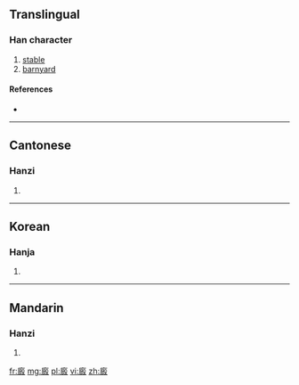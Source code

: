 {{also|厩|廐}}
==Translingual==

===Han character===
{{Han char|rn=53|rad=广|as=11|sn=14|four=0024<sub>7</sub>|canj=戈日戈水 (IAIE)}}

# [[stable]]
# [[barnyard]]

====References====
* {{Han ref|kx=0348.361|dj=0660.130|hdz=20899.091|uh=5EC4|ud=24260|bh=B45C|bd=46172}}

----

==Cantonese==

===Hanzi===
{{yue-hanzi|jyut=|y=gau3|sim=厩}}

# {{defn|lang=yue|sort=广11}}

----

==Korean==

===Hanja===
{{ko-hanja|hangeul=구|rv=gu|mr=ku}}

# {{defn|lang=ko|sort=广11}}

----

==Mandarin==

===Hanzi===
{{cmn-hanzi|sim=厩|pin=[[jiù]] ([[jiu4]])|wg=chiu<sup>4</sup>}}

# {{defn|lang=cmn|sort=广11}}

[[fr:廄]]
[[mg:廄]]
[[pl:廄]]
[[vi:廄]]
[[zh:廄]]